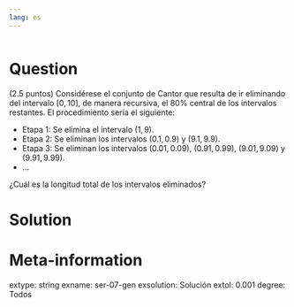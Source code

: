 ```yaml
---
lang: es
---
```


```r
```

Question
========
(2.5 puntos) Considérese el conjunto de Cantor que resulta de ir eliminando del intervalo $[0,10]$, de manera recursiva, el $80\%$ central de los intervalos restantes. El procedimiento sería el siguiente:

- Etapa 1: Se elimina el intervalo $(1,9)$.
- Etapa 2: Se eliminan los intervalos $(0.1,0.9)$ y $(9.1,9.9)$.
- Etapa 3: Se eliminan los intervalos $(0.01,0.09)$, $(0.91,0.99)$, $(9.01,9.09)$ y $(9.91,9.99)$.
- ... 

¿Cuál es la longitud total de los intervalos eliminados? 

Solution
========



Meta-information
================
extype: string
exname: ser-07-gen
exsolution: Solución
extol: 0.001
degree: Todos